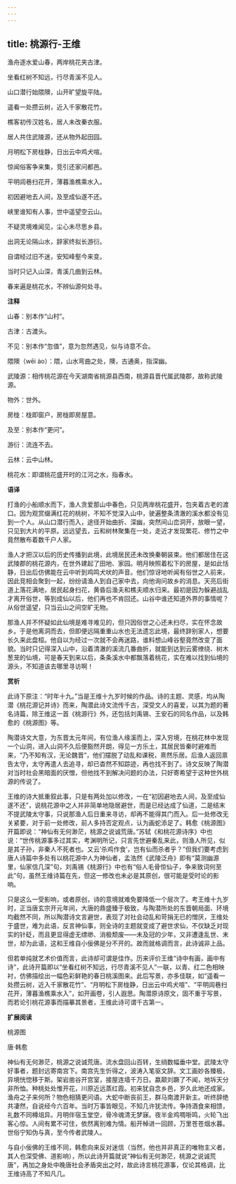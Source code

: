 ```yaml
---
---
---
```

title: 桃源行-王维
---

渔舟逐水爱山春，两岸桃花夹古津。

坐看红树不知远，行尽青溪不见人。

山口潜行始隈隩，山开旷望旋平陆。

遥看一处攒云树，近入千家散花竹。

樵客初传汉姓名，居人未改秦衣服。

居人共住武陵源，还从物外起田园。

月明松下房栊静，日出云中鸡犬喧。

惊闻俗客争来集，竞引还家问都邑。

平明闾巷扫花开，薄暮渔樵乘水入。

初因避地去人间，及至成仙遂不还。

峡里谁知有人事，世中遥望空云山。

不疑灵境难闻见，尘心未尽思乡县。

出洞无论隔山水，辞家终拟长游衍。

自谓经过旧不迷，安知峰壑今来变。

当时只记入山深，青溪几曲到云林。

春来遍是桃花水，不辨仙源何处寻。

**注释**

山春：别本作“山村”。

古津：古渡头。

不见：别本作“忽值”，意为忽然遇见，似与诗意不合。

隈隩（wēi ào）：隈，山水弯曲之处，隩，古通奥，指深幽。

武陵源：相传桃花源在今天湖南省桃源县西南，桃源县晋代属武陵郡，故称武陵源。

物外：世外。

房栊：栊即窗户，房栊即房屋意。

及至：别本作“更问”。

游衍：流连不去。

云林：云中山林。

桃花水：即谓桃花盛开时的江河之水，指春水。

**语译**

打渔的小船顺水而下，渔人贪爱那山中春色，只见两岸桃花盛开，包夹着古老的渡口。因为观赏缀满红花的桃树，不知不觉深入山中，驶遍整条清澈的溪水都没有见到一个人。从山口潜行而入，途径开始曲折、深幽，突然间山峦洞开，放眼一望，只见到大片的平原。远远望去，云和树林聚集在一处，走近才发现繁花、修竹之中竟然散布着数千户人家。

渔人才把汉以后的历史传播到此境，此境居民还未改换秦朝装束。他们都居住在这武陵郡的桃花源内，在世外建起了田地、家园。明月映照着松下的房屋，是如此恬静，日出后仿佛能在云中听到鸡鸣犬吠的声音。他们惊讶地听闻有俗世之人前来，因此竞相会聚到一起，纷纷请渔人到自己家中去，向他询问故乡的消息。天亮后街道上落花满地，居民起身扫花，黄昏后渔夫和樵夫顺水归来。最初是因为躲避战乱才离开俗世，等到成仙以后，他们再也不肯回还。山谷中谁还知道外界的事情呢？从俗世遥望，只当云山之间空旷无物。

那渔人并不怀疑如此仙境是难寻难见的，但只因俗世之心还未扫尽，实在怀念故乡。于是他离洞而去，但即便远隔重重山水也无法遗忘此境，最终辞别家人，想要长久来此盘桓。他自以为经过一次就不会再迷路，谁料想山峰谷壑竟然改变了面貌。当时只记得深入山中，沿着清澈的溪流几番曲折，就能到达到云雾缭绕、树木葱茏的仙境，可是春天到来以后，条条溪水中都飘落着桃花，实在难以找到仙境的源头，不知道该去哪里寻访啊！

**赏析**

此诗下原注：“时年十九。”当是王维十九岁时候的作品。诗的主题、灵感，均从陶潜《桃花源记并诗》而来，陶潜此诗文流传千古，深受文人的喜爱，以其为题的著名诗篇，除王维这一首《桃源行》外，还包括刘禹锡、王安石的同名作品，以及韩愈的《桃源图》等。

陶潜诗文大意，为东晋太元年间，有位渔人缘溪而上，深入穷境，在桃花林中发现一个山洞，进入山洞不久后便豁然开朗，得见一方乐土，其居民皆秦时避难而来，“乃不知有汉，无论魏晋”，他们摆脱了动乱和课税，熹然乐居。后渔人返回禀告太守，太守再遣人去追寻，却已杳然不知踪迹，再也找不到了。诗文反映了陶潜对当时社会黑暗面的厌憎，但他找不到解决问题的办法，只好寄希望于这种世外桃源的传说了。

王维的诗大抵重叙此事，只是有两处加以修改，一在“初因避地去人间，及至成仙遂不还”，说桃花源中之人并非简单地隐居避世，而是已经达成了仙道，二是结末不提武陵太守事，只说那渔人后日重来寻访，却再不能得其门而入。后一处修改无关紧要，对于前一处修改，前人多持否定观点，认为画蛇添足了。韩愈《桃源图》开篇即说：“神仙有无何渺茫，桃源之说诚荒唐。”苏轼《和桃花源诗序》中也说：“世传桃源事多过其实，考渊明所记，只言先世避秦乱来此，则渔人所见，似是其子孙，非秦人不死者也。又云‘杀鸡作食’，岂有仙而杀者乎？”但我们要考虑到唐人诗篇中多处有以桃花源中人为神仙者，孟浩然《武陵泛舟》即有“莫测幽源里，仙家信几深”句，刘禹锡《桃源行》中也有“俗人毛骨惊仙子，争来致词何至此”句，虽然王维诗篇在先，但这一修改也未必是其原创，很可能是受时论的影响。

只是这么一受影响，或者原创，诗的意境就难免要降低一个层次了。考王维十九岁时，正当唐玄宗开元年间，大唐的鼎盛臻于极致，与陶潜所处的东晋朝局面、环境均截然不同，所以陶潜诗文言避世，表现了对社会动乱和苛捐无已的憎厌，王维处于盛世，难为此语，反言神仙事，则全诗的主题就变成了避世求仙，不仅缺乏对现实的针砭，而且更显得虚无缥缈、消极颓废——未及冠的少年，又非遭逢乱世、末世，却为此语，这和王维自小佞佛是分不开的。故而就格调而言，此诗诚非上品。

但若单纯就艺术价值而言，此诗却可谓是佳作。历来评价王维“诗中有画，画中有诗”，此诗开篇即以“坐看红树不知远，行尽青溪不见人”一联，以青、红二色相映衬，仿佛描绘出一幅色彩鲜艳的春日桃溪图来。此后写景，亦多佳联，如“遥看一处攒云树，近入千家散花竹”、“月明松下房栊静，日出云中鸡犬喧”、“平明闾巷扫花开，薄暮渔樵乘水入”，如开画卷，引人遐思。陶潜原诗原文，固不重于写景，而若论引桃花源事而描摹其景者，王维此诗可谓千古第一。

**扩展阅读**

桃源图

唐·韩愈

神仙有无何渺茫，桃源之说诚荒唐。流水盘回山百转，生绡数幅垂中堂。武陵太守好事者，题封远寄南宫下。南宫先生忻得之，波涛入笔驱文辞。文工画妙各臻极，异境恍惚移于斯。架岩凿谷开宫室，接屋连墙千万日。嬴颠刘蹶了不闻，地坼天分非所恤。种桃处处惟开花，川原近远蒸红霞。初来犹自念乡邑，岁久此地还成家。渔舟之子来何所？物色相猜更问语。大蛇中断丧前王，群马南渡开新主。听终辞绝共凄然，自说经今六百年。当时万事皆眼见，不知几许犹流传。争持酒食来相馈，礼数不同樽俎异。月明伴宿玉堂空，骨冷魂清无梦寐。夜半金鸡啁哳鸣，火轮飞出客心惊。人间有累不可住，依然离别难为情。船开棹进一回顾，万里苍苍烟水暮。世俗宁知伪与真，至今传者武陵人。

与自小佞佛的王维不同，韩愈向来反对迷信（当然，他也并非真正的唯物主义者，其人也深受佛、道影响），所以此诗开篇就说“神仙有无何渺茫，桃源之说诚荒唐”，再加之身处中晚唐社会矛盾突出之时，故此诗言桃花源事，仅论其格调，比王维诗高了不知凡几。